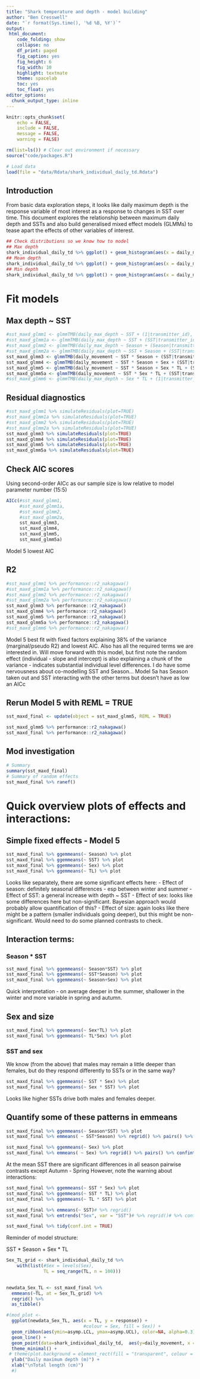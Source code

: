 ```yaml
---
title: "Shark temperature and depth - model building"
author: "Ben Cresswell"
date: "`r format(Sys.time(), '%d %B, %Y')`"
output: 
 html_document:
    code_folding: show
    collapse: no
    df_print: paged
    fig_caption: yes
    fig_height: 6
    fig_width: 10
    highlight: textmate
    theme: spacelab
    toc: yes
    toc_float: yes
editor_options: 
  chunk_output_type: inline
---
```



```r
knitr::opts_chunk$set(
	echo = FALSE,
	include = FALSE,
	message = FALSE,
	warning = FALSE)
```


```r
rm(list=ls()) # Clear out environment if necessary
source("code/packages.R")
```


```r
# Load data
load(file = "data/Rdata/shark_individual_daily_td.Rdata")
```


## Introduction

From basic data exploration steps, it looks like daily maximum depth is the response variable of most interest as a response to changes in SST over time. This document explores the relationship between maximum daily depth and SSTs and also build generalised mixed effect models (GLMMs) to tease apart the effects of other variables of interest.


```r
## Check distributions so we know how to model
## Max depth
shark_individual_daily_td %>% ggplot() + geom_histogram(aes(x = daily_max_depth))
## Mean depth
shark_individual_daily_td %>% ggplot() + geom_histogram(aes(x = daily_mean_depth))
## Min depth
shark_individual_daily_td %>% ggplot() + geom_histogram(aes(x = daily_max_depth))
```




# Fit models


## Max depth ~ SST
```r
#sst_maxd_glmm1 <- glmmTMB(daily_max_depth ~ SST + (1|transmitter_id), data = shark_individual_daily_td, family = tweedie(), REML = FALSE) # Too simple (only random slope)
#sst_maxd_glmm1a <- glmmTMB(daily_max_depth ~ SST + (SST|transmitter_id), data = shark_individual_daily_td, family = tweedie(), REML = FALSE) # Too simple? Gets at the SST story though
#sst_maxd_glmm2 <- glmmTMB(daily_max_depth ~ Season + (Season|transmitter_id), data = shark_individual_daily_td, family = tweedie(), REML = FALSE) # Too simple - def needs SST in there
#sst_maxd_glmm2a <- glmmTMB(daily_max_depth ~ SST + Season + (SST|transmitter_id), data = shark_individual_daily_td, family = tweedie(), REML = FALSE) # Too simple - need SST * season
sst_maxd_glmm3 <- glmmTMB(daily_movement ~ SST * Season + (SST|transmitter_id), data = shark_individual_daily_td, family = tweedie(), REML = FALSE)
sst_maxd_glmm4 <- glmmTMB(daily_movement ~ SST * Season + Sex + (SST|transmitter_id), data = shark_individual_daily_td, family = tweedie(), REML = FALSE)
sst_maxd_glmm5 <- glmmTMB(daily_movement ~ SST * Season + Sex * TL + (SST|transmitter_id), data = shark_individual_daily_td, family = tweedie(), REML = FALSE)
sst_maxd_glmm5a <- glmmTMB(daily_movement ~ SST * Sex * TL + (SST|transmitter_id), data = shark_individual_daily_td, family = tweedie(), REML = FALSE)
#sst_maxd_glmm6 <- glmmTMB(daily_max_depth ~ Sex * TL + (1|transmitter_id), data = shark_individual_daily_td, family = tweedie(), REML = FALSE)

```

## Residual diagnostics
```r
#sst_maxd_glmm1 %>% simulateResiduals(plot=TRUE)
#sst_maxd_glmm1a %>% simulateResiduals(plot=TRUE)
#sst_maxd_glmm2 %>% simulateResiduals(plot=TRUE)
#sst_maxd_glmm2a %>% simulateResiduals(plot=TRUE)
sst_maxd_glmm3 %>% simulateResiduals(plot=TRUE)
sst_maxd_glmm4 %>% simulateResiduals(plot=TRUE)
sst_maxd_glmm5 %>% simulateResiduals(plot=TRUE)
sst_maxd_glmm5a %>% simulateResiduals(plot=TRUE)
```
## Check AIC scores
Using second-order AICc as our sample size is low relative to model parameter number (15:5)
```r
AICc(#sst_maxd_glmm1, 
     #sst_maxd_glmm1a, 
     #sst_maxd_glmm2, 
     #sst_maxd_glmm2a, 
     sst_maxd_glmm3, 
     sst_maxd_glmm4, 
     sst_maxd_glmm5, 
     sst_maxd_glmm5a)
```
Model 5 lowest AIC

## R2
```r
#sst_maxd_glmm1 %>% performance::r2_nakagawa()
#sst_maxd_glmm1a %>% performance::r2_nakagawa()
#sst_maxd_glmm2 %>% performance::r2_nakagawa()
#sst_maxd_glmm2a %>% performance::r2_nakagawa()
sst_maxd_glmm3 %>% performance::r2_nakagawa()
sst_maxd_glmm4 %>% performance::r2_nakagawa()
sst_maxd_glmm5 %>% performance::r2_nakagawa()
sst_maxd_glmm5a %>% performance::r2_nakagawa()
#sst_maxd_glmm6 %>% performance::r2_nakagawa()
```
Model 5 best fit with fixed factors explaining 38% of the variance (marginal/pseudo R2) and lowest AIC. Also has all the required terms we are interested in. Will move forward with this model, but first note the random effect (individual - slope and intercept) is also explaining a chunk of the variance - indicates substantial individual level differences. I do have some nervousness about co-modelling SST and Season... Model 5a has Season taken out and SST interacting with the other terms but doesn't have as low an AICc

## Rerun Model 5 with REML = TRUE
```r
sst_maxd_final <- update(object = sst_maxd_glmm5, REML = TRUE)
```

```r
sst_maxd_glmm5 %>% performance::r2_nakagawa()
sst_maxd_final %>% performance::r2_nakagawa()

```

## Mod investigation
```r
# Summary
summary(sst_maxd_final)
# Summary of random effects
sst_maxd_final %>% ranef()
```


# Quick overview plots of effects and interactions:

## Simple fixed effects - Model 5
```r
sst_maxd_final %>% ggemmeans(~ Season) %>% plot
sst_maxd_final %>% ggemmeans(~ SST) %>% plot
sst_maxd_final %>% ggemmeans(~ Sex) %>% plot
sst_maxd_final %>% ggemmeans(~ TL) %>% plot
```
Looks like separately, there are some significant effects here:
- Effect of season: definitely seasonal differences - esp between winter and summer
- Effect of SST: a general increase with depth ~ SST
- Effect of sex: looks like some differences here but non-significant. Bayesian approach would probably allow quantification of this?
- Effect of size: again looks like there might be a pattern (smaller individuals going deeper), but this might be non-significant. Would need to do some planned contrasts to check.


## Interaction terms:

### Season * SST
```r
sst_maxd_final %>% ggemmeans(~ Season*SST) %>% plot
sst_maxd_final %>% ggemmeans(~ SST*Season) %>% plot
sst_maxd_final %>% ggemmeans(~ Season+Sex) %>% plot

```
Quick interpretation - on average deeper in the summer, shallower in the winter and more variable in spring and autumn.

## Sex and size
```r
sst_maxd_final %>% ggemmeans(~ Sex*TL) %>% plot
sst_maxd_final %>% ggemmeans(~ TL*Sex) %>% plot
```


### SST and sex 
We know (from the above) that males may remain a little deeper than females, but do they respond differently to SSTs or in the same way?
```r
sst_maxd_final %>% ggemmeans(~ SST * Sex) %>% plot
sst_maxd_final %>% ggemmeans(~ Sex * SST) %>% plot
```

Looks like higher SSTs drive both males and females deeper.

## Quantify some of these patterns in emmeans

```r
sst_maxd_final %>% ggemmeans(~ Season*SST) %>% plot
sst_maxd_final %>% emmeans( ~ SST*Season) %>% regrid() %>% pairs() %>% confint()

sst_maxd_final %>% ggemmeans(~ Sex) %>% plot
sst_maxd_final %>% emmeans( ~ Sex) %>% regrid() %>% pairs() %>% confint()
```
At the mean SST there are significant differences in all season pairwise contrasts except Autumn - Spring
However, note the warning about interactions:


```r
sst_maxd_final %>% ggemmeans(~ SST * Sex) %>% plot
sst_maxd_final %>% ggemmeans(~ SST * TL) %>% plot
sst_maxd_final %>% ggemmeans(~ TL * SST) %>% plot
```


```r
sst_maxd_final %>% emmeans(~ SST)# %>% regrid()
sst_maxd_final %>% emtrends("Sex", var = "SST")# %>% regrid()# %>% contrast()
```


```r
sst_maxd_final %>% tidy(conf.int = TRUE)
```

Reminder of model structure:

SST * Season + Sex * TL 


```r
Sex_TL_grid <- shark_individual_daily_td %>% 
    with(list(#Sex = levels(Sex),
              TL = seq_range(TL, n = 100)))

  
newdata_Sex_TL <- sst_maxd_final %>% 
  emmeans(~TL, at = Sex_TL_grid) %>% 
  regrid() %>% 
  as_tibble()

#(mod_plot <- 
  ggplot(newdata_Sex_TL, aes(x = TL, y = response)) +
                             #colour = Sex, fill = Sex)) +
  geom_ribbon(aes(ymin=asymp.LCL, ymax=asymp.UCL), color=NA, alpha=0.3) +
  geom_line() +
  geom_point(data=shark_individual_daily_td,  aes(y=daily_movement, x = TL), alpha = 0.4, pch = 21) +
  theme_minimal() +
 # theme(plot.background = element_rect(fill = "transparent", colour = "black", linewidth = 1)) +
  ylab("Daily maximum depth (m)") + 
  xlab("\nTotal length (cm)")
  #)


```








